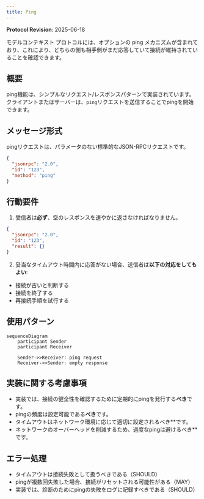 ```yaml
---
title: Ping
---
```


<div id="enable-section-numbers" />

<Info>**Protocol Revision**: 2025-06-18</Info>

モデルコンテキスト プロトコルには、オプションの ping メカニズムが含まれており、これにより、どちらの側も相手側がまだ応答していて接続が維持されていることを確認できます。

## 概要

ping機能は、シンプルなリクエスト/レスポンスパターンで実装されています。
クライアントまたはサーバーは、`ping`リクエストを送信することでpingを開始できます。

## メッセージ形式

pingリクエストは、パラメータのない標準的なJSON-RPCリクエストです。

```json
{
  "jsonrpc": "2.0",
  "id": "123",
  "method": "ping"
}
```

## 行動要件

1. 受信者は**必ず**、空のレスポンスを速やかに返さなければなりません。

```json
{
  "jsonrpc": "2.0",
  "id": "123",
  "result": {}
}
```

2. 妥当なタイムアウト時間内に応答がない場合、送信者は**以下の対応をしてもよい**:
  - 接続が古いと判断する
  - 接続を終了する
  - 再接続手順を試行する

## 使用パターン

```mermaid
sequenceDiagram
    participant Sender
    participant Receiver

    Sender->>Receiver: ping request
    Receiver->>Sender: empty response
```

## 実装に関する考慮事項

- 実装では、接続の健全性を確認するために定期的にpingを発行する**べき**です。
- pingの頻度は設定可能である**べき**です。
- タイムアウトはネットワーク環境に応じて適切に設定されるべき**です。
- ネットワークのオーバーヘッドを削減するため、過度なpingは避けるべき**です。

## エラー処理

- タイムアウトは接続失敗として扱うべきである（SHOULD）
- pingが複数回失敗した場合、接続がリセットされる可能性がある（MAY）
- 実装では、診断のためにpingの失敗をログに記録すべきである（SHOULD）
